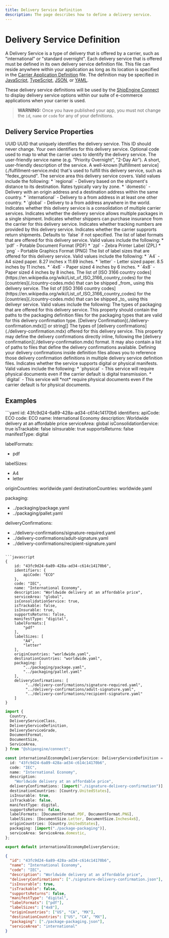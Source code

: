 ```yaml
---
title: Delivery Service Definition
description: The page describes how to define a delivery service.
---
```



Delivery Service Definition
===============================================
A Delivery Service is a type of delivery that is offered by a carrier, such as "international" or "standard overnight". Each delivery service that is offered must be defined
in its own delivery service definition file. This file can reside anywhere within your application as long as its location is specified in the [Carrier Application Definition](./carrier.mdx) file.
 The definition may be specified in [JavaScript](https://developer.mozilla.org/en-US/docs/Web/JavaScript), [TypeScript](https://www.typescriptlang.org/), [JSON](https://developer.mozilla.org/en-US/docs/Web/JavaScript/Reference/Global_Objects/JSON), or
  [YAML](https://en.wikipedia.org/wiki/YAML).

These delivery service definitions will be used by the [ShipEngine Connect](./../index.mdx) to display delivery service options within our suite of e-commerce applications when your carrier is used.

> **WARNING:** Once you have published your app, you must not change the `id`, `name` or `code` for any of your definitions.

Delivery Service Properties
----------------------------------------------
<Reference>

  <Field name="id" required={true}>
    <Type>
      UUID
    </Type>
    <Description>
      UUID that uniquely identifies the delivery service. This ID should never change.
    </Description>
  </Field>

  <Field name="identifiers" type="object" required={false}>
    <Description>
      Your own identifiers for this delivery service.
    </Description>
  </Field>

  <Field name="code" type="string" required={true}>
    <Description>
      Optional code used to map to what the carrier uses to identify the delivery service.
    </Description>
  </Field>

  <Field name="name" type="string" required={true}>
    <Description>
      The user-friendly service name (e.g. "Priority Overnight", "2-Day Air").
    </Description>
  </Field>

  <Field name="description" type="string" required={false}>
    <Description>
      A short, user-friendly description of the service.
    </Description>
  </Field>

  <Field name="fulfillmentService" type="string" required={false}>
    <Description>
      A well-known [fulfillment service](./fulfillment-service.mdx) that's used to fulfill this delivery service, such as "fedex_ground".
    </Description>
  </Field>

  <Field name="serviceArea" type="string" required={false}>
    <Description>
      The service area this delivery service covers. Valid values include the following:
      * `regional` - Delivery based on the shipment's distance to its destination. Rates typically vary by zone.
      * `domestic` - Delivery with an origin address and a destination address within the same country.
      * `international` - Delivery to a from address in at least one other country.
      * `global` - Delivery to a from address anywhere in the world.
    </Description>
  </Field>

  <Field name="isConsolidationService" type="boolean" required={true}>
    <Description>
      Indicates whether this delivery service is a consolidation of multiple carrier services.
    </Description>
  </Field>

  <Field name="allowsMultiplePackages" type="boolean" required={true}>
    <Description>
      Indicates whether the delivery service allows multiple packages in a single shipment.
    </Description>
  </Field>

  <Field name="isInsurable" type="boolean" required={true}>
    <Description>
      Indicates whether shippers can purchase insurance from the carrier for this delivery service.
    </Description>
  </Field>

  <Field name="isTrackable" type="boolean" required={true}>
    <Description>
      Indicates whether tracking numbers are provided by this delivery service.
    </Description>
  </Field>

  <Field name="supportsReturns" type="boolean" required={false}>
    <Description>
      Indicates whether the carrier supprorts return shipments. Defaults to `false` if not specified.
    </Description>
  </Field>

  <Field name="labelFormats" type="string[]" required={true}>
    <Description>
      The list of label formats that are offered for this delivery service. Valid values include the following:
      * `pdf` - Potable Document Format (PDF)
      * `zpl` - Zebra Printer Label (ZPL)
      * `png` - Portable Graphics Format (PNG)
    </Description>
  </Field>

  <Field name="labelSizes" type="string[]" required={true}>
    <Description>
      The list of label sizes that are offered for this delivery service. Valid values include the following:
      * `A4` - A4 sized paper. 8.27 inches x 11.69 inches.
      * `letter` - Letter sized paper. 8.5 inches by 11 inches.
      * `4x6` - Paper sized 4 inches by 6 inches.
      * `4x8` - Paper sized 4 inches by 8 inches.
    </Description>
  </Field>

  <Field name="originCountries" type="string[]" required={true}>
    <Description>
      The list of [ISO 3166 country codes](https://en.wikipedia.org/wiki/List_of_ISO_3166_country_codes) for the
      [countries](./country-codes.mdx) that can be shipped _from_ using this delivery service.
    </Description>
  </Field>

  <Field name="destinationCountries" type="string[]" required={true}>
    <Description>
      The list of [ISO 3166 country codes](https://en.wikipedia.org/wiki/List_of_ISO_3166_country_codes) for the
              [countries](./country-codes.mdx)  that can be shipped _to_ using this deliveyr service. Valid values include the following:
    </Description>
  </Field>

  <Field name="packaging" type="string[]" required={true}>
    <Description>
      The types of packaging that are offered for this delivery service. This property should contain the paths to the packaging definition files for the packaging types that are valid for this delivery confirmation type.
    </Description>
  </Field>

  <Field name="deliveryConfirmation" required={true}>
    <Type>
      [Delivery Confirmation](./delivery-confirmation.mdx)[] or string[]
    </Type>
    <Description>
      The types of [delivery confirmations](./delivery-confirmation.mdx) offered for this delivery service. This property may define the delivery confirmations directly inline, following the [delivery confirmation](./delivery-confirmation.mdx) format. It may also contain a list of paths to files that define the delivery confirmations available. Defining your delivery confirmations inside definition files allows you to reference those delivery confirmation definitions in multiple delivery service definition files.
    </Description>
  </Field>

  <Field name="manifestType" type="string" required={true}>
    <Description>
      Indicates whether the service supports digital or physical manifests. Valid values include the following:
      *  `physical` - This service will require physical documents even if the carrier default is digital transmission.
      *  `digital` - This service will *not* require physical documents even if the carrier default is for physical documents.
    </Description>
  </Field>

</Reference>


Examples
-----------------------------------------------

<CodeWrapper>
```yaml
id: 43fc9d24-6a89-428a-ad34-c614c14170b6
identifiers:
  apiCode: ECO
code: ECO
name: International Economy
description: Worldwide delivery at an affordable price
serviceArea: global
isConsolidationService: true
isTrackable: false
isInsurable: true
supportsReturns: false
manifestType: digital

labelFormats:
  - pdf

labelSizes:
  - A4
  - letter

originCountries: worldwide.yaml
destinationCountries: worldwide.yaml

packaging:
  - ../packaging/package.yaml
  - ../packaging/pallet.yaml

deliveryConfirmations:
  - ../delivery-confirmations/signature-required.yaml
  - ../delivery-confirmations/adult-signature.yaml
  - ../delivery-confirmations/recipient-signature.yaml
```

```javascript
{
    id: "43fc9d24-6a89-428a-ad34-c614c14170b6",
    identifiers: {
        apiCode: "ECO"
    },
    code: "IEC",
    name: "International Economy",
    description: "Worldwide delivery at an affordable price",
    serviceArea: "global",
    isConsolidationService: true,
    isTrackable: false,
    isInsurable: true,
    supportsReturns: false,
    manifestType: "digital",
    labelFormats:[
        "pdf"
    ],
    labelSizes: [
        "A4",
        "letter"
    ],
    originCountries: "worldwide.yaml",
    destinationCountries: "worldwide.yaml",
    packaging: [
        "../packaging/package.yaml",
        "../packaging/pallet.yaml"
    ],
    deliveryConfirmations: [
         "../delivery-confirmations/signature-required.yaml",
         "../delivery-confirmations/adult-signature.yaml",
         "../delivery-confirmations/recipient-signature.yaml"
    ]
}
```

```typescript
import {
  Country,
  DeliveryServiceClass,
  DeliveryServiceDefinition,
  DeliveryServiceGrade,
  DocumentFormat,
  DocumentSize,
  ServiceArea,
} from "@shipengine/connect";

const internationalEconomyDeliveryService: DeliveryServiceDefinition = {
  id: "43fc9d24-6a89-428a-ad34-c614c14170b6",
  code: "IEC",
  name: "International Economy",
  description:
    "Worldwide delivery at an affordable price",
  deliveryConfirmations: [import("./signature-delivery-confirmation")],
  destinationCountries: [Country.UnitedStates],
  isInsurable: true,
  isTrackable: false,
  manifestType: digital,
  supportsReturns: false,
  labelFormats: [DocumentFormat.PDF, DocumentFormat.PNG],
  labelSizes: [DocumentSize.Letter, DocumentSize.Inches4x6],
  originCountries: [Country.UnitedStates],
  packaging: [import("./package-packaging")],
  serviceArea: ServiceArea.domestic,
};

export default internationalEconomyDeliveryService;

```

```json
{
  "id": "43fc9d24-6a89-428a-ad34-c614c14170b6",
  "name": "International Economy",
  "code": "IEC",
  "description": "Worldwide delivery at an affordable price",
  "deliveryConfirmations": ["./signature-delivery-confirmation.json"],
  "isInsurable": true,
  "isTrackable": false,
  "supportsReturns": false,
  "manifestType": "digital",
  "labelFormats": ["pdf"],
  "labelSizes": ["4x8"],
  "originCountries": ["US", "CA", "MX"],
  "destinationCountries": ["US", "CA", "MX"],
  "packaging": ["./package-packaging.json"],
  "serviceArea": "international"
}
```
</CodeWrapper>

